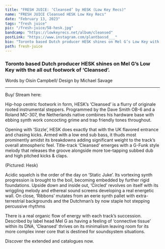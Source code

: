 ---
title: "FRESH JUICE: ‘Cleansed’ by HESK (Low Key Recs)"
name: "FRESH JUICE Cleansed HESK Low Key Recs"
date: "February 13, 2023"
tags: "fresh juice"
pic: "/fresh-juice/58-hesk.jpg"
bandcamp: "https://lowkeyrecs.net/album/cleansed"
postLink: "https://www.instagram.com/plantbassd___"
bio: "Toronto based Dutch producer HESK shines on Mel G’s Low Key with the all out footwork of ‘Cleansed’."
path: fresh-juice
---

### Toronto based Dutch producer HESK shines on Mel G’s Low Key with the all out footwork of ‘Cleansed’.

<p className="smallText">Words by Oisín Campbell/ Design by Michael Savage</p>

<hr />

<BandCamp src="album=602797751" />

Buy/ Stream here: <HoverLink url="lowkeyrecs.net/album/cleansed" name="HESK / CLEANSED" external />

Hip-hop centric footwork in form, HESK’s ‘Cleansed’ is a flurry of originale rooted instrumental steppers. Programmed by the Dave Smith OB-6 and a Roland MC-307, the Netherlands native combines his hardware base with ebbing synth work concocting grime and trap friendly tones throughout.

Opening with ‘Sizzle’, HESK does exactly that with the UK flavored entrance and chasing kicks. Armed with a low end sub bass, it thuds most prominently amidst its breakdowns adding significant weight to the track’s overall atmospheric feel. Title-track ‘Cleansed’ emerges with a G-Funk style melody that releases the groove alongside more toe-tapping subbed dub and high pitched kicks & claps.

<Picture src="/fresh-juice/58-hesk-bw.png" alt="hesk cover pic" size={1200} />
<p className="smallText">(Pictured: Hesk)</p>

Acidic squelch is the order of the day on ‘Static Juke’. Its vortexing synth progression is brought to the boil, becoming embedded by further rigid foundations. Upside down and inside out, ‘Circled’ revolves on itself with its wriggling melody and ethereal sound screens developing a real energetic wall. On close, ‘Ribbons’ mutates from an eerie synth pallet with extra-terrestrial backgrounds and the Dutchman’s by now staple hot stepping percussive rhythms

There is a real organic flow of energy with each track’s succession. Described by label head Mel G as having a feeling of ‘connective tissue’ within its DNA, ‘Cleansed’ thrives on its minimalism leaving room for its more complex inner core that is destined for soundsystem situations.

Discover the extended <HoverLink url="hesk.bandcamp.com/" name="HESK" external /> and <HoverLink url="lowkeyrecs.net/" name="Low Key Recs" external /> catalogues now.

